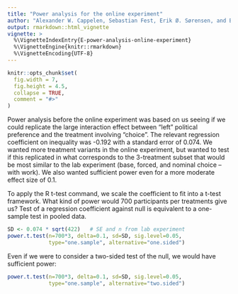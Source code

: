 ```yaml
---
title: "Power analysis for the online experiment"
author: "Alexander W. Cappelen, Sebastian Fest, Erik Ø. Sørensen, and Bertil Tungodden"
output: rmarkdown::html_vignette
vignette: >
  %\VignetteIndexEntry{E-power-analysis-online-experiment}
  %\VignetteEngine{knitr::rmarkdown}
  %\VignetteEncoding{UTF-8}
---
```


```r
knitr::opts_chunk$set(
  fig.width = 7,
  fig.height = 4.5,
  collapse = TRUE,
  comment = "#>"
)
```

Power analysis before the online experiment was based on 
us seeing if we could replicate the large interaction effect between 
"left" political preference and the treatment involving "choice". The
relevant regression coefficient on inequality was -0.192 with a standard
error of 0.074. We wanted more treatment variants in the online
experiment, but wanted to test if this replicated in what corresponds
to the 3-treatment subset that would be most similar to the lab experiment
(base, forced, and nominal choice -- with work). We also wanted sufficient
power even for a more moderate effect size of 0.1. 

To apply the R t-test command, we scale the coefficient to fit into 
a t-test framework. What kind of power would 700 participants per
treatments give us? Test of a regression coefficient against null
is equivalent to a one-sample test in pooled data.

```r
SD <- 0.074 * sqrt(422)   # SE and n from lab experiment
power.t.test(n=700*3, delta=0.1, sd=SD, sig.level=0.05, 
             type="one.sample", alternative="one.sided")
```

Even if we were to consider a two-sided test of the null, we would have
sufficient power: 
```r
power.t.test(n=700*3, delta=0.1, sd=SD, sig.level=0.05, 
             type="one.sample", alternative="two.sided")
```

